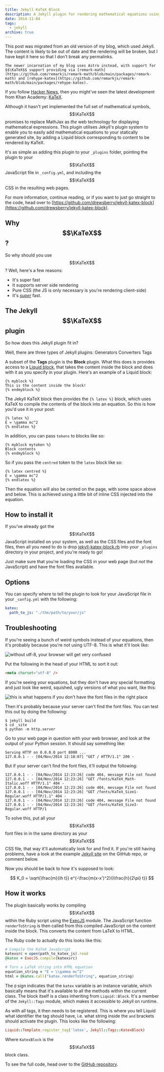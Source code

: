 ```yaml
---
title: Jekyll KaTeX Block
description: A Jekyll plugin for rendering mathematical equations using KaTeX.
date: 2014-11-04
tags:
  - jekyll
archive: true
---
```



<Callout type="warning">
    This post was migrated from an old version of my blog, which used Jekyll. The content is likely to be out of date and the rendering will be broken, but I have kept it here so that I don't break any permalinks.

    The newer incarnation of my blog uses Astro instead, with support for $$\KaTeX$$ support providing via [remark-math](https://github.com/remarkjs/remark-math/blob/main/packages/remark-math) and [rehype-katex](https://github.com/remarkjs/remark-math/blob/main/packages/rehype-katex).

</Callout>

If you follow [Hacker News](https://news.ycombinator.com/item?id=8320439), then you might've seen the latest development from Khan Academy: [KaTeX](http://khan.github.io/KaTeX/).

Although it hasn't yet implemented the full set of mathematical symbols, $$\KaTeX$$ promises to replace MathJax as _the_ web technology for displaying mathematical expressions. This plugin utilises Jekyll's plugin system to enable you to easily add mathematical equations to your statically generated site, by adding a Liquid block corresponding to content to be rendered by KaTeX.

It's as simple as adding this plugin to your `_plugins` folder, pointing the plugin to your $$\KaTeX$$ JavaScript file in `_config.yml`, and including the $$\KaTeX$$ CSS in the resulting web pages.

For more information, continue reading, or if you want to just go straight to the code, head over to [https://github.com/drewsberry/jekyll-katex-block](https://github.com/drewsberry/jekyll-katex-block).

## Why $$\KaTeX$$?

So why should you use $$\KaTeX$$? Well, here's a few reasons:

- It's super fast
- It supports server side rendering
- Pure CSS (the JS is only necessary is you're rendering client-side)
- It's [_super_](http://jsperf.com/katex-vs-mathjax) fast.

## The Jekyll $$\KaTeX$$ plugin

So how does this Jekyll plugin fit in?

Well, there are three types of Jekyll plugins: Generators Converters Tags

A subset of the **Tags** plugin is the **Block** plugin. What this does is provides access to a [Liquid block](https://github.com/Shopify/liquid/wiki/Liquid-for-Programmers#create-your-own-tag-blocks), that takes the content inside the block and does with it as you specify in your plugin. Here's an example of a Liquid block:

```liquid
{% myblock %}
This is the content inside the block!
{% endmyblock %}
```

The Jekyll KaTeX block then provides the `{% latex %}` block, which uses KaTeX to compile the contents of the block into an equation. So this is how you'd use it in your post:

```liquid
{% latex %}
E = \gamma mc^2
{% endlatex %}
```

In addition, you can pass `tokens` to blocks like so:

```liquid
{% myblock mytoken %}
Block contents
{% endmyblock %}
```

So if you pass the `centred` token to the `latex` block like so:

```liquid
{% latex centred %}
E = \gamma mc^2
{% endlatex %}
```

Then the equation will also be cented on the page, with some space above and below. This is achieved using a little bit of inline CSS injected into the equation.

## How to install it

If you've already got the $$\KaTeX$$ JavaScript installed on your system, as well as the CSS files and the font files, then all you need to do is drop [jekyll-katex-block.rb](https://raw.githubusercontent.com/drewsberry/jekyll-katex-block/master/katex_block.rb) into your `_plugins` directory in your project, and you're ready to go!

Just make sure that you're loading the CSS in your web page (but _not_ the JavaScript) and have the font files available.

## Options

You can specify where to tell the plugin to look for your JavaScript file in your `_config.yml` with the following:

```yaml
katex:
  path_to_js: "./the/path/to/your/js"
```

## Troubleshooting

If you're seeing a bunch of weird symbols instead of your equations, then it's probably because you're not using UTF-8. This is what it'll look like:

![without utf-8, your browser will get very confused](/media/archive/jekyll-katex-block/katex_no_utf8.png)

Put the following in the head of your HTML to sort it out:

```html
<meta charset="utf-8" />
```

If you're seeing your equations, but they don't have any special formatting and just look like weird, squished, ugly versions of what you want, like this:

![this is what happens if you don't have the font files in the right place](/media/archive/jekyll-katex-block/no_font_equation.png)

Then it's probably because your server can't find the font files. You can test this out by doing the following:

```console
$ jekyll build
$ cd _site
$ python -m http.server
```

Go to your web page in question with your web browser, and look at the output of your Python session. It should say something like:

```
Serving HTTP on 0.0.0.0 port 8000 ...
127.0.0.1 - - [04/Nov/2014 12:18:07] "GET / HTTP/1.1" 200 -
```

But if your server can't find the font files, it'll output the following:

```
127.0.0.1 - - [04/Nov/2014 12:23:26] code 404, message File not found
127.0.0.1 - - [04/Nov/2014 12:23:26] "GET /fonts/KaTeX_Math-Italic.woff HTTP/1.1" 404 -
127.0.0.1 - - [04/Nov/2014 12:23:26] code 404, message File not found
127.0.0.1 - - [04/Nov/2014 12:23:26] "GET /fonts/KaTeX_Size1-Regular.woff HTTP/1.1" 404 -
127.0.0.1 - - [04/Nov/2014 12:23:26] code 404, message File not found
127.0.0.1 - - [04/Nov/2014 12:23:26] "GET /fonts/KaTeX_Size3-Regular.woff HTTP/1
```

To solve this, put all your $$\KaTeX$$ font files in in the same directory as your $$\KaTeX$$ CSS file, that way it'll automatically look for and find it. If you're still having problems, have a look at the example [Jekyll site](https://github.com/drewsberry/jekyll-katex-block/tree/master/test) on the GitHub repo, or comment below.

Now you should be back to how it's supposed to look:

$$
K_0 = \sqrt{\frac{m}{ih t}} e^{-\frac{m(x-x')^2}{i\frac{h}{2\pi} t}}
$$

## How it works

The plugin basically works by compiling $$\KaTeX$$ within the Ruby script using the [ExecJS](https://rubygems.org/gems/execjs) module. The JavaScript function `renderToString` is then called from this compiled JavaScript on the content inside the block. This converts the content from LaTeX to HTML.

The Ruby code to actually do this looks like this:

```ruby
# Compile the KaTeX JavaScript
katexsrc = open(path_to_katex_js).read
@katex = ExecJS.compile(katexsrc)

# Turn a LaTeX string into HTML equation
equation_string = "E = \\gamma mc^2"
html = @katex.call("katex.renderToString", equation_string)
```

The `@` sign indicates that the `katex` variable is an instance variable, which basically means that it's available to all the methods within the current class. The block itself is a class inheriting from `Liquid::Block`. It's a member of the `Jekyll::Tags` module, which makes it accessible to Jekyll on runtime.

As with all tags, it then needs to be registered. This is where you tell Liquid what identifier the tag should have, i.e. what string inside the `and` brackets should activate the plugin. This looks like the following:

```ruby
Liquid::Template.register_tag('latex', Jekyll::Tags::KatexBlock)
```

Where `KatexBlock` is the $$\KaTeX$$ block class.

To see the full code, head over to the [GitHub repository](https://github.com/drewsberry/jekyll-katex-block).
